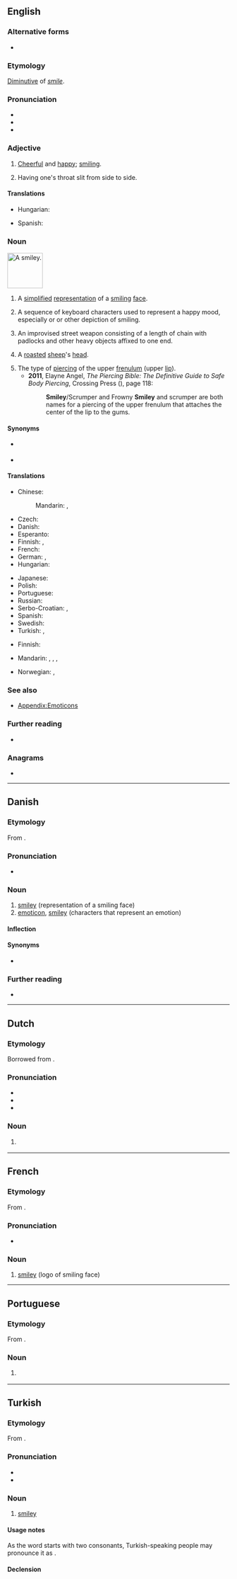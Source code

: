 {{also|Smiley}}
==English==
{{wikipedia}}

===Alternative forms===
* {{l|en|smilie}} {{q|very rare}}

===Etymology===
[[Appendix:Glossary#diminutive|Diminutive]] of ''[[smile]]''.

===Pronunciation===
* {{IPA|en|/ˈsmaɪli/}}
* {{audio|en|En-au-smiley.ogg|Audio (AU)}}
* {{rhymes|en|aɪli}}

===Adjective===
{{en-adj|er}}

# [[cheerful|Cheerful]] and [[happy]]; [[smiling]].
#: {{ux|en|have a '''smiley''' demeanor}}
#: {{ux|en|a very '''smiley''' girl}}
# {{lb|en|slang}} Having one's throat slit from side to side.

====Translations====
{{trans-top|cheerful and happy}}
* Hungarian: {{t+|hu|mosolygós}}
{{trans-mid}}
* Spanish: {{t+|es|sonriente}}
{{trans-bottom}}

===Noun===
[[Image:Smiley_head_happy.png|80px|thumb|A '''smiley'''.]]
{{en-noun|s|smilies}}

# A [[simplified]] [[representation]] of a [[smiling]] [[face]].
# {{lb|en|Internet}} A sequence of keyboard characters used to represent a happy mood, especially {{monospace|[[Unsupported titles/Colon right paren|:)]]}} or {{monospace|[[Unsupported titles/Colon hyphen right paren|:-)]]}} or other depiction of smiling.
# {{lb|en|rare}} An improvised street weapon consisting of a length of chain with padlocks and other heavy objects affixed to one end.
# {{lb|en|South Africa}} A [[roast]]ed [[sheep]]'s [[head]].
# The type of [[piercing]] of the upper [[frenulum]] (upper [[lip]]).
#* '''2011''', Elayne Angel, ''The Piercing Bible: The Definitive Guide to Safe Body Piercing'', Crossing Press ({{ISBN|9780307777911}}), page 118:
#*: '''Smiley'''/Scrumper and Frowny '''Smiley''' and scrumper are both names for a piercing  of the upper frenulum that attaches the center of the lip to the gums.

====Synonyms====
* {{sense|representation of smiling face}} {{l|en|smiley face}}
* {{sense|characters that representation an emotion}} {{l|en|emoticon}}

====Translations====
{{trans-top|representation of a smiling face}}
* Chinese:
*: Mandarin: {{t+|cmn|笑臉|sc=Hani}}, {{t+|cmn|笑脸|tr=xiàoliǎn|sc=Hani}}
* Czech: {{t+|cs|smajlík|m}}
* Danish: {{t|da|smiley|c}}
* Esperanto: {{t|eo|ridetulo}}
* Finnish: {{t+|fi|hymiö}}, {{t+|fi|hymynaama}}
* French: {{t+|fr|émoticône|f}}
* German: {{t+|de|Emoticon|n}}, {{t+|de|Smiley|n}}
* Hungarian: {{t+|hu|mosoly}}
{{trans-mid}}
* Japanese: {{t|ja|スマイリー|tr=sumairī|sc=Jpan}}
* Polish: {{t+|pl|buźka|f}}
* Portuguese: {{t|pt|smiley|m}}
* Russian: {{t+|ru|сма́йлик|m}}
* Serbo-Croatian: {{t+|sh|smješko}}, {{t|sh|smajli}}
* Spanish: {{t+|es|emoticono|m}}
* Swedish: {{t+|sv|smiley|c}}
* Turkish: {{t|tr|smiley}}, {{t|tr|gülen surat}}
{{trans-bottom}}

{{trans-see|emoticon}}

{{trans-top|slit throat}}
* Finnish: {{qualifier|slang}} {{t|fi|kestohymy}}
{{trans-mid}}
{{trans-bottom}}

{{checktrans-top}}
* Mandarin: {{t-check|cmn|[[笑]][[臉]][[符]][[號]]|tr=xiào liǎn fúhào|sc=Hani}} <!-- "smiling face mark" -->, {{t-check|cmn|[[臉]][[譜]]|tr=liǎn pǔ|sc=Hani}} <!-- "facial mask" -->, {{t-check|cmn|[[情]][[緒]][[圖]][[標]]|tr=qíngxù túbiāo|sc=Hani}} <!-- "emotion pictorial mark" -->, {{t-check|cmn|[[表]][[情]][[符]]|tr=biǎoqíng fú|sc=Hani}} <!-- "emotional mark" - all assumed sum-of-parts; if an idiom, remove the wikilinks to the individual words. see [[User:Kephir/gadgets/xte#Translation_fixing]] -->
{{trans-mid}}
* Norwegian: {{t-check|no|smiley}}, {{t-check|no|smilefjes}}
{{trans-bottom}}

===See also===
* [[Appendix:Emoticons]]

===Further reading===
* {{pedialite}}

===Anagrams===
* {{anagrams|en|a=eilmsy|Smylie|limeys|milsey|slymie}}

----

==Danish==

===Etymology===
From {{bor|da|en|smiley}}. {{defdate|1993}}

===Pronunciation===
* {{IPA|da|/smajli/|[ˈsmɑjli]}}

===Noun===
{{da-noun|en|er|pl-indef-2=smileys}}

# [[smiley#English|smiley]] (representation of a smiling face)
# [[emoticon]], [[smiley#English|smiley]] (characters that represent an emotion)

====Inflection====
{{da-noun-infl|en|er}}

====Synonyms====
* {{sense|emoticon}} {{l|da|emotikon}}

===Further reading===
* {{pedialite|lang=da}}

----

==Dutch==

===Etymology===
Borrowed from {{bor|nl|en|smiley}}.

===Pronunciation===
* {{IPA|nl|/ˈsmɑi̯.li/|/ˈsmaːi̯.li/}}
* {{audio|nl|Nl-smiley.ogg|Audio}}
* {{hyphenation|nl|smi|ley}}

===Noun===
{{nl-noun|m|-s|smileytje}}

# {{l|en|smiley}}
#: {{syn|nl|emoji|emoticon}}

----

==French==

===Etymology===
From {{bor|fr|en|smiley}}.

===Pronunciation===
* {{audio|fr|LL-Q150 (fra)-LoquaxFR-smiley.wav|Audio}}

===Noun===
{{fr-noun|m}}

# [[#English|smiley]] (logo of smiling face)

----

==Portuguese==

===Etymology===
From {{bor|pt|en|smiley}}.

===Noun===
{{pt-noun|m|s}}

# {{l|en|smiley}} {{gloss|simple representation of a smiling face}}

----

==Turkish==

===Etymology===
From {{bor|tr|en|smiley}}.

===Pronunciation===
* {{IPA|tr|[smajlej]}}
* {{hyphenation|tr|smi|ley}}

===Noun===
{{tr-noun|i|ler}}

# [[smiley#English|smiley]]

====Usage notes====
As the word starts with two consonants, Turkish-speaking people may pronounce it as {{IPAchar|[simajlej]|lang=tr}}.

====Declension====
{{tr-infl-noun-c|e|poss=1}}